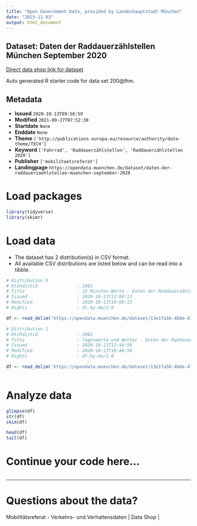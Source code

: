 ```yaml
---
title: "Open Government Data, provided by Landeshauptstadt München"
date: "2023-11-03"
output: html_document
---
```


## Dataset: Daten der Raddauerzählstellen München September 2020

[Direct data shop link for dataset](https://opendata.muenchen.de/dataset/daten-der-raddauerzaehlstellen-muenchen-september-2020)

Auto generated R starter code for data set 200@lhm.

## Metadata

- **Issued** `2020-10-13T09:58:59`
- **Modified** `2021-09-27T07:52:30`
- **Startdate** `None`
- **Enddate** `None`
- **Theme** `['http://publications.europa.eu/resource/authority/data-theme/TECH']`
- **Keyword** `['Fahrrad', 'Raddauerzählstellen', 'Raddauerzählstellen 2020']`
- **Publisher** `['mobilitaetsreferat']`
- **Landingpage** `https://opendata.muenchen.de/dataset/daten-der-raddauerzaehlstellen-muenchen-september-2020`


# Load packages

```r

library(tidyverse)
library(skimr)

```

# Load data

-   The dataset has 2 distribution(s) in CSV format.
-   All available CSV distributions are listed below and can be read into a tibble.

```r

# Distribution 0
# Ktzhdistid               : 2001
# Title                    : 15 Minuten-Werte - Daten der Raddauerzählstellen München September 2020
# Issued                   : 2020-10-13T12:00:13
# Modified                 : 2020-10-13T10:00:13
# Rights                   : dl-by-de/2.0

df <- read_delim('https://opendata.muenchen.de/dataset/13e1fa56-4b8e-47fe-a9fa-210890bab968/resource/f7fbca17-c54f-44d8-ae94-7009a1c37bee/download/rad20200915min.csv')

# Distribution 1
# Ktzhdistid               : 2002
# Title                    : Tageswerte und Wetter - Daten der Raddauerzählstellen München September 2020
# Issued                   : 2020-10-13T12:44:50
# Modified                 : 2020-10-13T10:44:50
# Rights                   : dl-by-de/2.0

df <- read_delim('https://opendata.muenchen.de/dataset/13e1fa56-4b8e-47fe-a9fa-210890bab968/resource/d8149405-208b-4561-b2d2-ad0a1ed06af0/download/rad202009tage.csv')



```

# Analyze data

```r

glimpse(df)
str(df)
skim(df)

head(df)
tail(df)

```

# Continue your code here...

```r

```

------------------------------------------------------------------------

# Questions about the data?

Mobilitätsreferat - Verkehrs- und Verhaltensdaten | Data Shop | 
